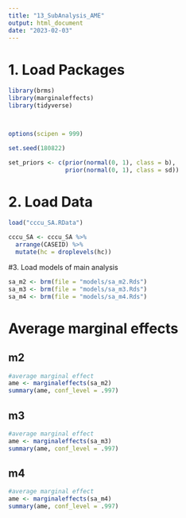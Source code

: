 ```yaml
---
title: "13_SubAnalysis_AME"
output: html_document
date: "2023-02-03"
---
```


# 1. Load Packages
```r
library(brms)
library(marginaleffects)
library(tidyverse)



options(scipen = 999)

set.seed(180822)

set_priors <- c(prior(normal(0, 1), class = b),
                prior(normal(0, 1), class = sd))
```

# 2. Load Data
```r
load("cccu_SA.RData")

cccu_SA <- cccu_SA %>%
  arrange(CASEID) %>%
  mutate(hc = droplevels(hc))
```


#3. Load models of main analysis
```r
sa_m2 <- brm(file = "models/sa_m2.Rds")
sa_m3 <- brm(file = "models/sa_m3.Rds")
sa_m4 <- brm(file = "models/sa_m4.Rds")
```

# Average marginal effects

## m2
```r
#average marginal effect
ame <- marginaleffects(sa_m2)
summary(ame, conf_level = .997)
```

## m3
```r
#average marginal effect
ame <- marginaleffects(sa_m3)
summary(ame, conf_level = .997)
```

## m4
```r
#average marginal effect
ame <- marginaleffects(sa_m4)
summary(ame, conf_level = .997)
```


